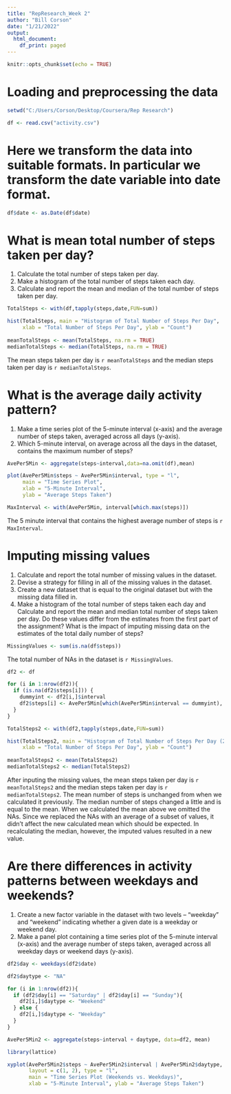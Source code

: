 ---
title: "RepResearch_Week 2"
author: "Bill Corson"
date: "1/21/2022"
output:
  html_document:
    df_print: paged
---

```{r setup, include=FALSE}
knitr::opts_chunk$set(echo = TRUE)
```

# Loading and preprocessing the data

```{r Set Working Directory and Load data}
setwd("C:/Users/Corson/Desktop/Coursera/Rep Research")

df <- read.csv("activity.csv")
```

# Here we transform the data into suitable formats.  In particular we transform the date variable into date format.

```{r Transform Data}
df$date <- as.Date(df$date)
```

# What is mean total number of steps taken per day?
  1. Calculate the total number of steps taken per day.
  2. Make a histogram of the total number of steps taken each day.
  3. Calculate and report the mean and median of the total number of steps taken per day.
  
```{r  Mean Total Steps Taken}
TotalSteps <- with(df,tapply(steps,date,FUN=sum))

hist(TotalSteps, main = "Histogram of Total Number of Steps Per Day", 
     xlab = "Total Number of Steps Per Day", ylab = "Count")
  
meanTotalSteps <- mean(TotalSteps, na.rm = TRUE)
medianTotalSteps <- median(TotalSteps, na.rm = TRUE)
```

The mean steps taken per day is `r meanTotalSteps` and the median steps taken per day is `r medianTotalSteps`. 

# What is the average daily activity pattern?
  1. Make a time series plot of the 5-minute interval (x-axis) and the average number of steps taken, averaged across all days (y-axis).
  2. Which 5-minute interval, on average across all the days in the dataset, contains the maximum number of steps?

```{r Average Daily Activity}
AvePer5Min <- aggregate(steps~interval,data=na.omit(df),mean)

plot(AvePer5Min$steps ~ AvePer5Min$interval, type = "l", 
     main = "Time Series Plot",
     xlab = "5-Minute Interval",
     ylab = "Average Steps Taken")

MaxInterval <- with(AvePer5Min, interval[which.max(steps)])
```

The 5 minute interval that contains the highest average number of steps is `r MaxInterval`.

# Imputing missing values
  1. Calculate and report the total number of missing values in the dataset.
  2. Devise a strategy for filling in all of the missing values in the dataset.
  3. Create a new dataset that is equal to the original dataset but with the missing data filled in.
  4. Make a histogram of the total number of steps taken each day and Calculate and report the mean and median total number of steps taken per day. Do these values differ from the estimates from the first part of the assignment? What is the impact of imputing missing data on the estimates of the total daily number of steps?
  
```{r Missing Values}

MissingValues <- sum(is.na(df$steps))
```

The total number of NAs in the dataset is `r MissingValues`.

```{r Create New Dataset}
df2 <- df

for (i in 1:nrow(df2)){
  if (is.na(df2$steps[i])) {
    dummyint <- df2[i,]$interval
    df2$steps[i] <- AvePer5Min[which(AvePer5Min$interval == dummyint), "steps"]
  }  
}
```
```{r  Mean Total Steps Taken Part 2}
TotalSteps2 <- with(df2,tapply(steps,date,FUN=sum))

hist(TotalSteps2, main = "Histogram of Total Number of Steps Per Day (2)", 
     xlab = "Total Number of Steps Per Day", ylab = "Count")
  
meanTotalSteps2 <- mean(TotalSteps2)
medianTotalSteps2 <- median(TotalSteps2)
```

After inputing the missing values, the mean steps taken per day is `r meanTotalSteps2` and the median steps taken per day is `r medianTotalSteps2`.  The mean number of steps is unchanged from when we calculated it previously.  The median number of steps changed a little and is equal to the mean.  When we calculated the mean above we omitted the NAs.  Since we replaced the NAs with an average of a subset of values, it didn't affect the new calculated mean which should be expected.  In recalculating the median, however, the imputed values resulted in a new value.

# Are there differences in activity patterns between weekdays and weekends?
  1. Create a new factor variable in the dataset with two levels – “weekday” and “weekend” indicating whether a given date is a weekday or weekend day.
  2. Make a panel plot containing a time series plot of the 5-minute interval (x-axis) and the average number of steps taken, averaged across all weekday days or weekend days (y-axis).

```{r Weekdays vs Weekends}
df2$day <- weekdays(df2$date)

df2$daytype <- "NA"

for (i in 1:nrow(df2)){
  if (df2$day[i] == "Saturday" | df2$day[i] == "Sunday"){
    df2[i,]$daytype <- "Weekend"
  } else {
    df2[i,]$daytype <- "Weekday"
  }
}

AvePer5Min2 <- aggregate(steps~interval + daytype, data=df2, mean)

library(lattice)

xyplot(AvePer5Min2$steps ~ AvePer5Min2$interval | AvePer5Min2$daytype, 
       layout = c(1, 2), type = "l", 
       main = "Time Series Plot (Weekends vs. Weekdays)", 
       xlab = "5-Minute Interval", ylab = "Average Steps Taken")
```